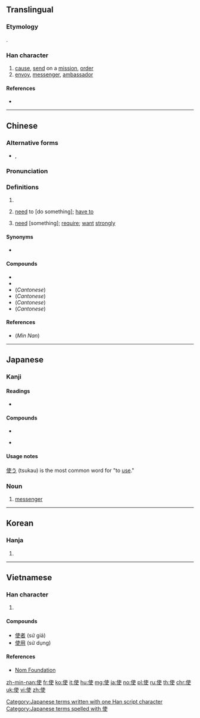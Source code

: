 {{also|便}}
==Translingual==

===Etymology===
{{Han compound|人|吏|ls=psc|c1=s|c2=p|alt1=亻}}.

===Han character===
{{Han char|rn=9|rad=人|as=06|sn=8|four=25206|canj=OJLK|ids=⿰亻吏}}

# [[cause]], [[send]] on a [[mission]], [[order]]
# [[envoy]], [[messenger]], [[ambassador]]

====References====
* {{Han ref|kx=0101.050|dkj=00573|dj=0213.120|hdz=10145.020|uh=4F7F|ud=20351|bh=A8CF|bd=43215}}

----

==Chinese==
{{zh-forms}}

===Alternative forms===
* {{qualifier|Cantonese: need}} {{zh-l|駛|sai2}}, {{zh-l|洗|sai2}}

===Pronunciation===
{{zh-pron
|m=shǐ
|c=sai2,si2,si3
|mn=sái/sài/sú/sù
|mn_note=sái, sài - vernacular, sú, sù - literary
|mc=y
|oc=y
|ma=
|cat=v,n
}}

===Definitions===
{{zh-hanzi}}

# {{rfdef|lang=zh}} <!--normal meaning-->
# {{lb|zh|Cantonese}} [[need]] to [do something]; [[have to]]
#: {{zh-x|你 唔使 攞{lo2} 咁 多！|You don't need to get so much!|C}}
# {{lb|zh|Cantonese}} [[need]] [something]; [[require]]; [[want]] [[strongly]]

====Synonyms====
* {{sense|Cantonese: need}} {{zh-l|需要}}

====Compounds====
* {{zh-l|使用}}
* {{zh-l|使得}}
* (''Cantonese'') {{zh-l|唔使}}
* (''Cantonese'') {{zh-l|唔使客氣}}
* (''Cantonese'') {{zh-l|使乜}}
* (''Cantonese'') {{zh-l|使錢}}

====References====
* (''Min Nan'') {{thcwd|3542}}

----

==Japanese==

===Kanji===
{{ja-kanji|grade=3|rs=人06}}

====Readings====
* {{ja-readings|goon=[[し]] (shi)|kanon=[[し]] (shi)|kun=[[つか]] (tsuka), [[しむ]] (shimu), [[せしむ]] (seshimu), [[しめば]] (shimeba)}}

====Compounds====
{{top2}}
* {{m|ja|大使館||embassy|tr=たいしかん, taishikan|sc=Jpan}}
{{mid2}}
* {{l|ja|天使|tr=てんし, tenshi|gloss=angel}}
{{bottom}}

====Usage notes====
[[使う]] (tsukau) is the most common word for "to [[use]]."

===Noun===
{{ja-noun|し}}

# [[messenger]]

[[Category:Japanese terms written with one Han script character]]
[[Category:Japanese terms spelled with 使]]

----

==Korean==

===Hanja===
{{ko-hanja|hangeul=[[사]], [[시]]|rv=sa, si|mr=sa, si}}

# {{defn|lang=ko|sort=人06}}

----

==Vietnamese==

===Han character===
{{vi-hantu|[[sứ]], [[sử]], [[sửa]], [[thửa]]|rs=人06}}

# {{defn|lang=vi|sort=人06}}

====Compounds====
* [[使者]] (sứ giả)
* [[使用]] (sử dụng)

====References====
* [http://nomfoundation.org/common/nom_details.php?codepoint=4f7f Nom Foundation]

[[zh-min-nan:使]]
[[fr:使]]
[[ko:使]]
[[it:使]]
[[hu:使]]
[[mg:使]]
[[ja:使]]
[[no:使]]
[[pl:使]]
[[ru:使]]
[[th:使]]
[[chr:使]]
[[uk:使]]
[[vi:使]]
[[zh:使]]